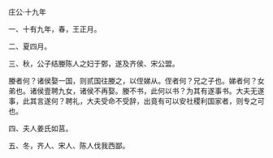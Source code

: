 

庄公·十九年

一、十有九年，春，王正月。

二、夏四月。

三、秋，公子结媵陈人之妇于鄄，遂及齐侯、宋公盟。

媵者何？诸侯娶一国，则贰国往媵之，以侄娣从。侄者何？兄之子也。娣者何？女弟也。诸侯壹聘九女，诸侯不再娶。媵不书，此何以书？为其有遂事书。大夫无遂事，此其言遂何？聘礼，大夫受命不受辞，出竟有可以安社稷利国家者，则专之可也。

四、夫人姜氏如莒。

五、冬，齐人、宋人、陈人伐我西鄙。

